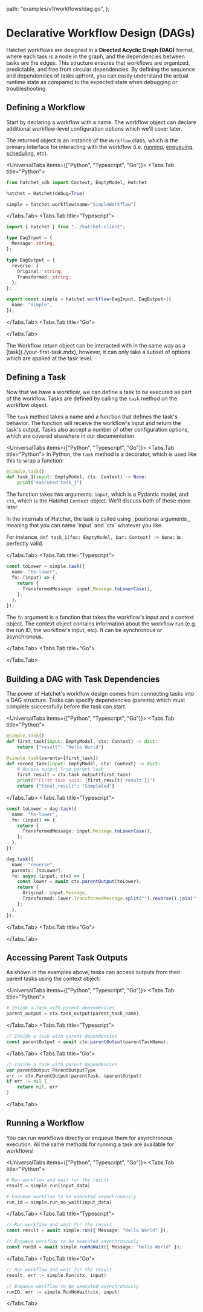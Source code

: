 
  path: "examples/v1/workflows/dag.go",
};


# Declarative Workflow Design (DAGs)

Hatchet workflows are designed in a **Directed Acyclic Graph (DAG)** format, where each task is a node in the graph, and the dependencies between tasks are the edges. This structure ensures that workflows are organized, predictable, and free from circular dependencies. By defining the sequence and dependencies of tasks upfront, you can easily understand the actual runtime state as compared to the expected state when debugging or troubleshooting.

## Defining a Workflow

Start by declaring a workflow with a name. The workflow object can declare additional workflow-level configuration options which we'll cover later.

The returned object is an instance of the `Workflow` class, which is the primary interface for interacting with the workflow (i.e. [running](./run-with-results.mdx), [enqueuing](./run-no-wait.mdx), [scheduling](./scheduled-runs.mdx), etc).

<UniversalTabs items={["Python", "Typescript", "Go"]}>
  <Tabs.Tab title="Python">

```python
from hatchet_sdk import Context, EmptyModel, Hatchet

hatchet = Hatchet(debug=True)

simple = hatchet.workflow(name="SimpleWorkflow")
```

</Tabs.Tab>
<Tabs.Tab title="Typescript">

```typescript
import { hatchet } from "../hatchet-client";

type DagInput = {
  Message: string;
};

type DagOutput = {
  reverse: {
    Original: string;
    Transformed: string;
  };
};

export const simple = hatchet.workflow<DagInput, DagOutput>({
  name: "simple",
});
```

</Tabs.Tab>
<Tabs.Tab title="Go">

<GithubSnippet src={DagGo} target="Declaring a Workflow" />

</Tabs.Tab>
</UniversalTabs>

<Callout variant="info">
  The Workflow return object can be interacted with in the same way as a
  [task](./your-first-task.mdx), however, it can only take a subset of options
  which are applied at the task level.
</Callout>

## Defining a Task

Now that we have a workflow, we can define a task to be executed as part of the workflow. Tasks are defined by calling the `task` method on the workflow object.

The `task` method takes a name and a function that defines the task's behavior. The function will receive the workflow's input and return the task's output. Tasks also accept a number of other configuration options, which are covered elsewhere in our documentation.

<UniversalTabs items={["Python", "Typescript", "Go"]}>
<Tabs.Tab title="Python">
  In Python, the `task` method is a decorator, which is used like this to wrap a function:

```python
@simple.task()
def task_1(input: EmptyModel, ctx: Context) -> None:
    print("executed task_1")
```

The function takes two arguments: `input`, which is a Pydantic model, and `ctx`, which is the Hatchet `Context` object. We'll discuss both of these more later.

<Callout type="info">
In the internals of Hatchet, the task is called using _positional arguments_, meaning that you can name `input` and `ctx` whatever you like.

For instance, `def task_1(foo: EmptyModel, bar: Context) -> None:` is perfectly valid.

</Callout>

</Tabs.Tab>
<Tabs.Tab title="Typescript">

```typescript
const toLower = simple.task({
  name: "to-lower",
  fn: (input) => {
    return {
      TransformedMessage: input.Message.toLowerCase(),
    };
  },
});
```

The `fn` argument is a function that takes the workflow's input and a
context object. The context object contains information about the workflow
run (e.g. the run ID, the workflow's input, etc). It can be synchronous or
asynchronous.

</Tabs.Tab>
<Tabs.Tab title="Go">

<GithubSnippet src={DagGo} target="Defining a Task" />

</Tabs.Tab>
</UniversalTabs>

## Building a DAG with Task Dependencies

The power of Hatchet's workflow design comes from connecting tasks into a DAG structure. Tasks can specify dependencies (parents) which must complete successfully before the task can start.

<UniversalTabs items={["Python", "Typescript", "Go"]}>
<Tabs.Tab title="Python">

```python
@simple.task()
def first_task(input: EmptyModel, ctx: Context) -> dict:
    return {"result": "Hello World"}

@simple.task(parents=[first_task])
def second_task(input: EmptyModel, ctx: Context) -> dict:
    # Access output from parent task
    first_result = ctx.task_output(first_task)
    print(f"First task said: {first_result['result']}")
    return {"final_result": "Completed"}
```

</Tabs.Tab>
<Tabs.Tab title="Typescript">

```typescript
const toLower = dag.task({
  name: "to-lower",
  fn: (input) => {
    return {
      TransformedMessage: input.Message.toLowerCase(),
    };
  },
});

dag.task({
  name: "reverse",
  parents: [toLower],
  fn: async (input, ctx) => {
    const lower = await ctx.parentOutput(toLower);
    return {
      Original: input.Message,
      Transformed: lower.TransformedMessage.split("").reverse().join(""),
    };
  },
});
```

</Tabs.Tab>
<Tabs.Tab title="Go">

<GithubSnippet src={DagGo} target="Adding a Task with a parent" />

</Tabs.Tab>
</UniversalTabs>

## Accessing Parent Task Outputs

As shown in the examples above, tasks can access outputs from their parent tasks using the context object:

<UniversalTabs items={["Python", "Typescript", "Go"]}>
<Tabs.Tab title="Python">
```python
# Inside a task with parent dependencies
parent_output = ctx.task_output(parent_task_name)
```
</Tabs.Tab>
<Tabs.Tab title="Typescript">
```typescript
// Inside a task with parent dependencies
const parentOutput = await ctx.parentOutput(parentTaskName);
```
</Tabs.Tab>
<Tabs.Tab title="Go">
```go
// Inside a task with parent dependencies
var parentOutput ParentOutputType
err := ctx.ParentOutput(parentTask, &parentOutput)
if err != nil {
    return nil, err
}
```
</Tabs.Tab>
</UniversalTabs>

## Running a Workflow

You can run workflows directly or enqueue them for asynchronous execution. All the same methods for running a task are available for workflows!

<UniversalTabs items={["Python", "Typescript", "Go"]}>
<Tabs.Tab title="Python">

```python
# Run workflow and wait for the result
result = simple.run(input_data)

# Enqueue workflow to be executed asynchronously
run_id = simple.run_no_wait(input_data)
```

</Tabs.Tab>
<Tabs.Tab title="Typescript">

```typescript
// Run workflow and wait for the result
const result = await simple.run({ Message: "Hello World" });

// Enqueue workflow to be executed asynchronously
const runId = await simple.runNoWait({ Message: "Hello World" });
```

</Tabs.Tab>
<Tabs.Tab title="Go">

```go
// Run workflow and wait for the result
result, err := simple.Run(ctx, input)

// Enqueue workflow to be executed asynchronously
runID, err := simple.RunNoWait(ctx, input)
```

</Tabs.Tab>
</UniversalTabs>
